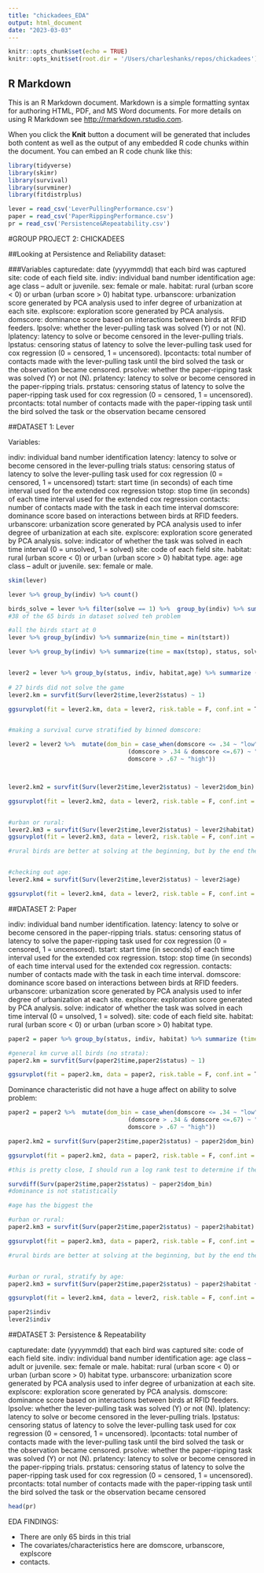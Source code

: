 ```yaml
---
title: "chickadees_EDA"
output: html_document
date: "2023-03-03"
---
```


```r
knitr::opts_chunk$set(echo = TRUE)
knitr::opts_knit$set(root.dir = '/Users/charleshanks/repos/chickadees')
```

## R Markdown

This is an R Markdown document. Markdown is a simple formatting syntax for authoring HTML, PDF, and MS Word documents. For more details on using R Markdown see <http://rmarkdown.rstudio.com>.

When you click the **Knit** button a document will be generated that includes both content as well as the output of any embedded R code chunks within the document. You can embed an R code chunk like this:

```r
library(tidyverse)
library(skimr)
library(survival)
library(survminer)
library(fitdistrplus)
```


```r
lever = read_csv('LeverPullingPerformance.csv')
paper = read_csv('PaperRippingPerformance.csv')
pr = read_csv('Persistence&Repeatability.csv')
```


#GROUP PROJECT 2: CHICKADEES 

##Looking at Persistence and Reliability dataset: 

###Variables
capturedate: date (yyyymmdd) that each bird was captured
site: code of each field site.
indiv: individual band number identification
age: age class – adult or juvenile.
sex: female or male.
habitat: rural (urban score < 0) or urban (urban score > 0) habitat type.
urbanscore: urbanization score generated by PCA analysis used to infer degree of urbanization at each site.
explscore: exploration score generated by PCA analysis.
domscore: dominance score based on interactions between birds at RFID feeders.
lpsolve: whether the lever-pulling task was solved (Y) or not (N).
lplatency: latency to solve or become censored in the lever-pulling trials.
lpstatus: censoring status of latency to solve the lever-pulling task used for cox regression (0 = censored, 1 = uncensored).
lpcontacts: total number of contacts made with the lever-pulling task until the bird solved the task or the observation became censored.
prsolve: whether the paper-ripping task was solved (Y) or not (N).
prlatency: latency to solve or become censored in the paper-ripping trials.
prstatus: censoring status of latency to solve the paper-ripping task used for cox regression (0 = censored, 1 = uncensored).
prcontacts: total number of contacts made with the paper-ripping task until the bird solved the task or the observation became censored




##DATASET 1: Lever 

Variables: 

indiv: individual band number identification
latency: latency to solve or become censored in the lever-pulling trials
status: censoring status of latency to solve the lever-pulling task used for cox regression (0 = censored, 1 = uncensored)
tstart: start time (in seconds) of each time interval used for the extended cox regression
tstop: stop time (in seconds) of each time interval used for the extended cox regression
contacts: number of contacts made with the task in each time interval
domscore: dominance score based on interactions between birds at RFID feeders.
urbanscore: urbanization score generated by PCA analysis used to infer degree of urbanization at each site.
explscore: exploration score generated by PCA analysis.
solve: indicator of whether the task was solved in each time interval (0 = unsolved, 1 = solved)
site: code of each field site.
habitat: rural (urban score < 0) or urban (urban score > 0) habitat type.
age: age class – adult or juvenile.
sex: female or male.


```r
skim(lever)

lever %>% group_by(indiv) %>% count()

birds_solve = lever %>% filter(solve == 1) %>%  group_by(indiv) %>% summarize(time = max(tstop), status, status)
#38 of the 65 birds in dataset solved teh problem 

#all the birds start at 0 
lever %>% group_by(indiv) %>% summarize(min_time = min(tstart))

lever %>% group_by(indiv) %>% summarize(time = max(tstop), status, solve)


lever2 = lever %>% group_by(status, indiv, habitat,age) %>% summarize (time = max(tstop), contacts = sum(contacts), domscore = unique(domscore), urbanscore = unique(urbanscore), explscore = unique(explscore), solve = max(solve))
                                                 
# 27 birds did not solve the game 
lever2.km = survfit(Surv(lever2$time,lever2$status) ~ 1)

ggsurvplot(fit = lever2.km, data = lever2, risk.table = F, conf.int = T, fun = "event", surv.median.line = "hv") 


#making a survival curve stratified by binned domscore: 

lever2 = lever2 %>%  mutate(dom_bin = case_when(domscore <= .34 ~ "low", 
                                  (domscore > .34 & domscore <=.67) ~ "medium", 
                                  domscore > .67 ~ "high"))



lever2.km2 = survfit(Surv(lever2$time,lever2$status) ~ lever2$dom_bin)

ggsurvplot(fit = lever2.km2, data = lever2, risk.table = F, conf.int = F, fun = "event") + labs(title = "More dominant birds are better at solving problem")


#urban or rural: 
lever2.km3 = survfit(Surv(lever2$time,lever2$status) ~ lever2$habitat)
ggsurvplot(fit = lever2.km3, data = lever2, risk.table = F, conf.int = F, fun = "event") + labs(title = "Rural vs. Urban Birds")

#rural birds are better at solving at the beginning, but by the end they have the same likelihood of solving problem. 


#checking out age: 
lever2.km4 = survfit(Surv(lever2$time,lever2$status) ~ lever2$age)

ggsurvplot(fit = lever2.km4, data = lever2, risk.table = F, conf.int = F, fun = "event") + labs(title = "Juvenile vs. Adult Birds")

```

##DATASET 2: Paper 

indiv: individual band number identification.
latency: latency to solve or become censored in the paper-ripping trials.
status: censoring status of latency to solve the paper-ripping task used for cox regression (0 = censored, 1 = uncensored).
tstart: start time (in seconds) of each time interval used for the extended cox regression.
tstop: stop time (in seconds) of each time interval used for the extended cox regression.
contacts: number of contacts made with the task in each time interval.
domscore: dominance score based on interactions between birds at RFID feeders.
urbanscore: urbanization score generated by PCA analysis used to infer degree of urbanization at each site.
explscore: exploration score generated by PCA analysis.
solve: indicator of whether the task was solved in each time interval (0 = unsolved, 1 = solved).
site: code of each field site.
habitat: rural (urban score < 0) or urban (urban score > 0) habitat type.

```r
paper2 = paper %>% group_by(status, indiv, habitat) %>% summarize (time = max(tstop), contacts = sum(contacts), domscore = unique(domscore), urbanscore = unique(urbanscore), explscore = unique(explscore), solve = max(solve))

#general km curve all birds (no strata):
paper2.km = survfit(Surv(paper2$time,paper2$status) ~ 1)

ggsurvplot(fit = paper2.km, data = paper2, risk.table = F, conf.int = T, fun = "event", surv.median.line = "hv") 

```

Dominance characteristic did not have a huge affect on ability to solve problem: 
```r

paper2 = paper2 %>%  mutate(dom_bin = case_when(domscore <= .34 ~ "low", 
                                  (domscore > .34 & domscore <=.67) ~ "medium", 
                                  domscore > .67 ~ "high"))

paper2.km2 = survfit(Surv(paper2$time,paper2$status) ~ paper2$dom_bin)

ggsurvplot(fit = paper2.km2, data = paper2, risk.table = F, conf.int = F, fun = "event") + labs(title = "Does more dominant mean better at paper test?")

#this is pretty close, I should run a log rank test to determine if there is a statistical difference in these curves 

survdiff(Surv(paper2$time,paper2$status) ~ paper2$dom_bin)
#dominance is not statistically  

#age has the biggest the 
```


```r
#urban or rural: 
paper2.km3 = survfit(Surv(paper2$time,paper2$status) ~ paper2$habitat)

ggsurvplot(fit = paper2.km3, data = paper2, risk.table = F, conf.int = F, fun = "event") + labs(title = "Rural vs. Urban Birds")

#rural birds are better at solving at the beginning, but by the end they have the same likelihood of solving problem. 


#urban or rural, stratify by age: 
paper2.km3 = survfit(Surv(paper2$time,paper2$status) ~ paper2$habitat + strata())

ggsurvplot(fit = lever2.km4, data = lever2, risk.table = F, conf.int = F, fun = "event") + labs(title = "Juvenile vs. Adult Birds")

paper2$indiv
lever2$indiv

```


##DATASET 3: Persistence & Repeatability 

capturedate: date (yyyymmdd) that each bird was captured
site: code of each field site.
indiv: individual band number identification
age: age class – adult or juvenile.
sex: female or male.
habitat: rural (urban score < 0) or urban (urban score > 0) habitat type.
urbanscore: urbanization score generated by PCA analysis used to infer degree of urbanization at each site.
explscore: exploration score generated by PCA analysis.
domscore: dominance score based on interactions between birds at RFID feeders.
lpsolve: whether the lever-pulling task was solved (Y) or not (N).
lplatency: latency to solve or become censored in the lever-pulling trials.
lpstatus: censoring status of latency to solve the lever-pulling task used for cox regression (0 = censored, 1 = uncensored).
lpcontacts: total number of contacts made with the lever-pulling task until the bird solved the task or the observation became censored.
prsolve: whether the paper-ripping task was solved (Y) or not (N).
prlatency: latency to solve or become censored in the paper-ripping trials.
prstatus: censoring status of latency to solve the paper-ripping task used for cox regression (0 = censored, 1 = uncensored).
prcontacts: total number of contacts made with the paper-ripping task until the bird solved the task or the observation became censored


```r
head(pr)
```



EDA FINDINGS: 

- There are only 65 birds in this trial 
- The covariates/characteristics here are domscore, urbanscore, explscore
- contacts. 
